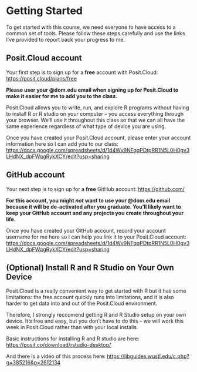# Getting Started {#sec-getting-started .unnumbered}

To get started with this course, we need everyone to have access to a common set of tools. Please follow these steps carefully and use the links I've provided to report back your progress to me.

## Posit.Cloud account

Your first step is to sign up for a **free** account with Posit.Cloud: <https://posit.cloud/plans/free>

**Please user your @dom.edu email when signing up for Posit.Cloud to make it easier for me to add you to the class.**

Posit.Cloud allows you to write, run, and explore R programs without having to install R or R studio on your computer – you access everything through your browser. We'll use it throughout this class so that we can all have the same experience regardless of what type of device you are using.

Once you have created your Posit.Cloud account, please enter your account information here so I can add you to our class: <https://docs.google.com/spreadsheets/d/1d4Wv9NFqqPDtpRR1N5L0H0gv3LHdNX_dpFWqgRykXCY/edit?usp=sharing>

## GitHub account

Your next step is to sign up for a **free** GitHub account: <https://github.com/>

**For this account, you might *not*** **want to use your @dom.edu email because it will be de-activated after you graduate. You'll likely want to keep your GitHub account and any projects you create throughout your life**.

Once you have created your GitHub account, record your account username for me here so I can help you link it to your Posit.Cloud account: <https://docs.google.com/spreadsheets/d/1d4Wv9NFqqPDtpRR1N5L0H0gv3LHdNX_dpFWqgRykXCY/edit?usp=sharing>

## (Optional) Install R and R Studio on Your Own Device

Posit.Cloud is a really convenient way to get started with R but it has some limitations: the free account quickly runs into limitations, and it is also harder to get data into and out of the Posit.Cloud environment.

Therefore, I strongly reccomend getting R and R Studio setup on your own device. It's free and easy, but you don't have to do this – we will work this week in Posit.Cloud rather than with your local installs.

Basic instructions for installing R and R studio are here: <https://posit.co/download/rstudio-desktop/>

And there is a video of this process here: <https://libguides.wustl.edu/c.php?g=385216&p=2612134>
